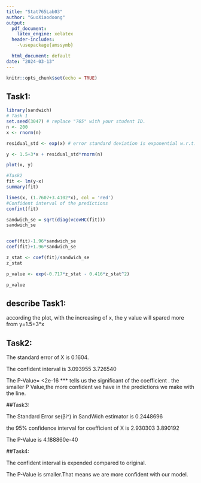 ```yaml
---
title: "Stat765Lab03"
author: "GuoXiaodoong"
output: 
  pdf_document:
    latex_engine: xelatex
  header-includes:
    -\usepackage{amssymb}

  html_document: default
date: "2024-03-13"
---
```


```r
knitr::opts_chunk$set(echo = TRUE)
```

## Task1:

```r
library(sandwich)
# Task 1
set.seed(3047) # replace "765" with your student ID.
n <- 200  
x <- rnorm(n)

residual_std <- exp(x) # error standard deviation is exponential w.r.t. x values

y <- 1.5+3*x + residual_std*rnorm(n)

plot(x, y)

#Task2
fit <- lm(y~x)
summary(fit)

lines(x, (1.7607+3.4102*x), col = 'red')
#Confident interval of the predictions
confint(fit)

sandwich_se = sqrt(diag(vcovHC(fit)))
sandwich_se


coef(fit)-1.96*sandwich_se
coef(fit)+1.96*sandwich_se

z_stat <- coef(fit)/sandwich_se
z_stat

p_value <- exp(-0.717*z_stat - 0.416*z_stat^2)

p_value
```

## describe Task1:

according the plot, with the increasing of x, the y value will spared more from y=1.5+3*x

## Task2:

The standard error of X is  0.1604.

The confident interval is  3.093955 3.726540

The P-Value= <2e-16 *** tells us the significant of the coefficient . the smaller P Value,the more confident we have in the predictions we make with the line.

##Task3:

The Standard Error se(βi^) in SandWich estimator is 0.2448696

the 95% confidence interval for coefficient of X is 2.930303 3.890192

The P-Value is 4.188860e-40 


##Task4:

The confident interval is expended compared to original.

The P-Value is smaller.That means we are more confident with our model.




```r




```
